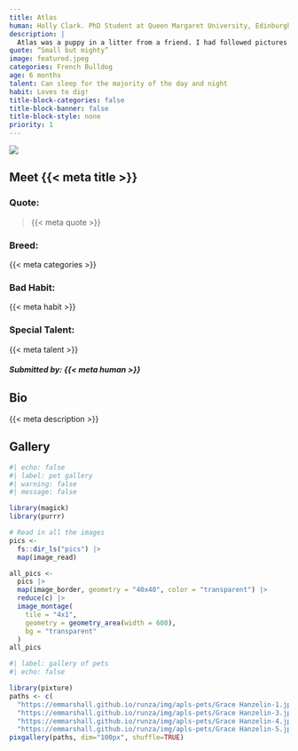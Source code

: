 ```yaml
---
title: Atlas 
human: Holly Clark. PhD Student at Queen Margaret University, Edinburgh 
description: |
  Atlas was a puppy in a litter from a friend. I had followed pictures of him on Facebook since he was born. The breed is my dream dog and I never thought I would get one! Christmas of 2022 I was surprised with him and he has been the best dog a dog mum could possibly want! 
quote: “Small but mighty”
image: featured.jpeg
categories: French Bulldog
age: 6 months
talent: Can sleep for the majority of the day and night
habit: Loves to dig! 
title-block-categories: false
title-block-banner: false
title-block-style: none
priority: 1
---
```


::: grid
::: {#about-pet-text .g-col-12 .g-col-md-6}
![](featured.jpeg){.lightbox}
:::

::: {.g-col-12 .g-col-md-6}
::: {simple-info}
# Meet {{< meta title >}}

### Quote: 

> {{< meta quote >}}

### Breed:

{{< meta categories >}}

### Bad Habit:

{{< meta habit >}}

### Special Talent:

{{< meta talent >}}
:::
:::
:::

##### Submitted by: {{< meta human >}}

## Bio

{{< meta description >}}

## Gallery

```r
#| echo: false
#| label: pet gallery
#| warning: false
#| message: false

library(magick)
library(purrr)

# Read in all the images
pics <-
  fs::dir_ls("pics") |>
  map(image_read)

all_pics <-
  pics |>
  map(image_border, geometry = "40x40", color = "transparent") |>
  reduce(c) |>
  image_montage(
    tile = "4x1",
    geometry = geometry_area(width = 600),
    bg = "transparent"
  )
all_pics
```

```r
#| label: gallery of pets
#| echo: false

library(pixture)
paths <- c(
  "https://emmarshall.github.io/runza/img/apls-pets/Grace Hanzelin-1.jpeg",
  "https://emmarshall.github.io/runza/img/apls-pets/Grace Hanzelin-3.jpeg",
  "https://emmarshall.github.io/runza/img/apls-pets/Grace Hanzelin-4.jpeg",
  "https://emmarshall.github.io/runza/img/apls-pets/Grace Hanzelin-5.jpeg") 
pixgallery(paths, dim="100px", shuffle=TRUE)

```
